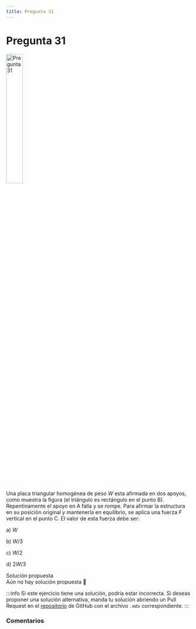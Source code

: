 ```yaml
---
title: Pregunta 31
---
```



# Pregunta 31

<Image
  src="science/dynamics/exercises/2017-2/p31/image.png"
  alt="Pregunta 31"
  width="30%"
/>

Una placa triangular homogénea de peso $W$ esta afirmada en dos apoyos, como muestra la figura (el triángulo es rectángulo en el punto B). Repentinamente el apoyo en A falla y se rompe. Para afirmar la estructura en su posición original y mantenerla en equilibrio, se aplica una fuerza $F$ vertical en el punto C. El valor de esta fuerza debe ser:

a) $W$

b) $W / 3$

c) $W / 2$

d) $2 W / 3$

<MDXDetails>
<summary>Solución propuesta</summary>

<div className="exercise">
Aún no hay solución propuesta 🥲
</div>

:::info
Si este ejercicio tiene una solución, podría estar incorrecta. Si deseas proponer una solución alternativa, manda tu solución abriendo
un Pull Request en el [repositorio](https://github.com/crow-rojas/apuntes-fundamentals/pulls) de GitHub con el archivo
`.mdx` correspondiente.
:::

</MDXDetails>

### Comentarios

<Disqus
  url="https://crow-rojas.github.io/apuntes-fundamentals/docs/science/dynamics/exercises/2017-2/p31"
  identifier="docs/science/dynamics/exercises/2017-2/p31"
  title="2017-2 Dinámica - Pregunta 31"
/>
